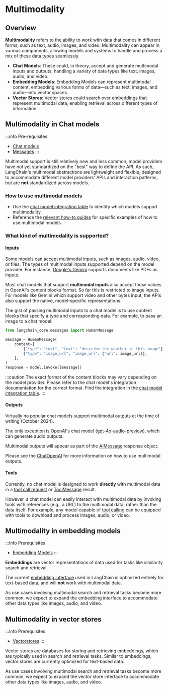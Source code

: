 # Multimodality

## Overview

**Multimodality** refers to the ability to work with data that comes in different forms, such as text, audio, images, and video. Multimodality can appear in various components, allowing models and systems to handle and process a mix of these data types seamlessly.

- **Chat Models**: These could, in theory, accept and generate multimodal inputs and outputs, handling a variety of data types like text, images, audio, and video.
- **Embedding Models**: Embedding Models can represent multimodal content, embedding various forms of data—such as text, images, and audio—into vector spaces.
- **Vector Stores**: Vector stores could search over embeddings that represent multimodal data, enabling retrieval across different types of information.

## Multimodality in Chat models

:::info Pre-requisites
* [Chat models](/docs/concepts/chat_models)
* [Messages](/docs/concepts/messages)
:::
 
Multimodal support is still relatively new and less common, model providers have not yet standardized on the "best" way to define the API. As such, LangChain's multimodal abstractions are lightweight and flexible, designed to accommodate different model providers' APIs and interaction patterns, but are **not** standardized across models.

### How to use multimodal models

* Use the [chat model integration table](/docs/integrations/chat/) to identify which models support multimodality.
* Reference the [relevant how-to guides](/docs/how_to/#multimodal) for specific examples of how to use multimodal models.

### What kind of multimodality is supported?

#### Inputs

Some models can accept multimodal inputs, such as images, audio, video, or files. The types of multimodal inputs supported depend on the model provider. For instance, [Google's Gemini](https://python.langchain.com/docs/integrations/chat/google_generative_ai/) supports documents like PDFs as inputs.

Most chat models that support **multimodal inputs** also accept those values in OpenAI's content blocks format. So far this is restricted to image inputs. For models like Gemini which support video and other bytes input, the APIs also support the native, model-specific representations.

The gist of passing multimodal inputs to a chat model is to use content blocks that specify a type and corresponding data. For example, to pass an image to a chat model:

```python
from langchain_core.messages import HumanMessage

message = HumanMessage(
    content=[
        {"type": "text", "text": "describe the weather in this image"},
        {"type": "image_url", "image_url": {"url": image_url}},
    ],
)
response = model.invoke([message])
```

:::caution
The exact format of the content blocks may vary depending on the model provider. Please refer to the chat model's
integration documentation for the correct format. Find the integration in the [chat model integration table](/docs/integrations/chat/).
:::

#### Outputs

Virtually no popular chat models support multimodal outputs at the time of writing (October 2024). 

The only exception is OpenAI's chat model ([gpt-4o-audio-preview](https://python.langchain.com/docs/integrations/chat/openai/)), which can generate audio outputs.

Multimodal outputs will appear as part of the [AIMessage](/docs/concepts/messages/#aimessage) response object.

Please see the [ChatOpenAI](/docs/integrations/chat/openai/) for more information on how to use multimodal outputs.

#### Tools

Currently, no chat model is designed to work **directly** with multimodal data in a [tool call request](/docs/concepts/tool_calling) or [ToolMessage](/docs/concepts/tool_calling) result.

However, a chat model can easily interact with multimodal data by invoking tools with references (e.g., a URL) to the multimodal data, rather than the data itself. For example, any model capable of [tool calling](/docs/concepts/tool_calling) can be equipped with tools to download and process images, audio, or video.

## Multimodality in embedding models

:::info Prerequisites
* [Embedding Models](/docs/concepts/embedding_models)
:::

**Embeddings** are vector representations of data used for tasks like similarity search and retrieval.

The current [embedding interface](https://python.langchain.com/api_reference/core/embeddings/langchain_core.embeddings.embeddings.Embeddings.html#langchain_core.embeddings.embeddings.Embeddings) used in LangChain is optimized entirely for text-based data, and will **not** work with multimodal data.

As use cases involving multimodal search and retrieval tasks become more common, we expect to expand the embedding interface to accommodate other data types like images, audio, and video.

## Multimodality in vector stores

:::info Prerequisites
* [Vectorstores](/docs/concepts/vectorstores)
:::

Vector stores are databases for storing and retrieving embeddings, which are typically used in search and retrieval tasks. Similar to embeddings, vector stores are currently optimized for text-based data.

As use cases involving multimodal search and retrieval tasks become more common, we expect to expand the vector store interface to accommodate other data types like images, audio, and video.
